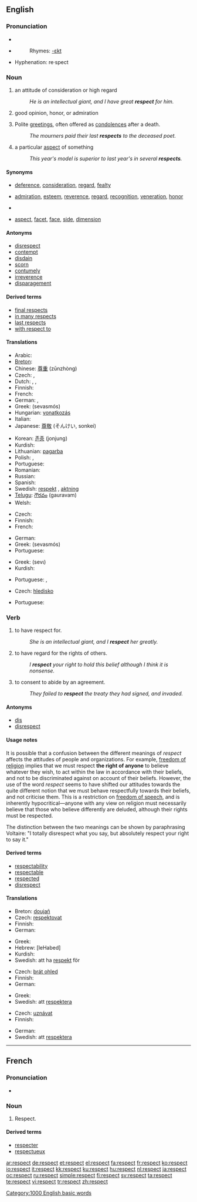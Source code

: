 {{wikipedia|Respect (disambiguation)}}
==English==

{{rank|greatest|property|started|742|respect|that's|Christian|food}}

===Pronunciation===
* {{IPA|/ɹɪˈspɛkt/}}
* {{audio|en-us-respects.ogg|Audio (US)}}
*: Rhymes: [[Rhymes:English:-ɛkt|-ɛkt]]
* Hyphenation: re·spect

===Noun===
{{en-noun|s|-}}

# {{uncountable}} an attitude of consideration or high regard
#: ''He is an intellectual giant, and I have great '''respect''' for him.''
# {{uncountable}} good opinion, honor, or admiration
# {{uncountable|always plural}} Polite [[greetings]], often offered as [[condolences]] after a death.
#: ''The mourners paid their last '''respects''' to the deceased poet.''
# {{countable}} a particular [[aspect]] of something
#: ''This year's model is superior to last year's in several '''respects'''.''

====Synonyms====
* {{sense|attitude of consideration}} [[deference]], [[consideration]], [[regard]], [[fealty]]
* {{sense|good opinion}} [[admiration]], [[esteem]], [[reverence]], [[regard]], [[recognition]], [[veneration]], [[honor]]
* {{sense|polite greetings, condolences}}
* {{sense|aspect}} [[aspect]], [[facet]], [[face]], [[side]], [[dimension]]

====Antonyms====
* [[disrespect]]
* [[contempt]]
* [[disdain]]
* [[scorn]]
* [[contumely]]
* [[irreverence]]
* [[disparagement]]

====Derived terms====
* [[final respects]]
* [[in many respects]]
* [[last respects]]
* [[with respect to]]

====Translations====
{{trans-top|admiration for a person or entity because of perceived merit}}
* Arabic: {{Arab|[[احترم]]}} {{IPAchar|(eħtirám)}}
* [[Breton]]: {{t-|br|doujañs|f}}
* Chinese: [[尊重]] (zūnzhòng)
* Czech: {{t-|cs|respekt|m}}, {{t-|cs|úcta|f}}
* Dutch: {{t+|nl|respect|m}}, {{t+|nl|achting|f}}, {{t+|nl|eerbied|f}}
* Finnish: {{t-|fi|kunnioitus}}
* French: {{t+|fr|respect|m}}
* German: {{t+|de|Achtung|f}}, {{t+|de|Respekt|m}}
* Greek: {{t+|el|σεβασμός|m|sc=Grek}} (sevasmós)
* Hungarian: [[vonatkozás]]
* Italian: {{t+|it|rispetto|m}}
* Japanese: [[尊敬]] (そんけい, sonkei)
{{trans-mid}}
* Korean: [[존중]] (jonjung)
* Kurdish: {{KUchar|[[ڕێز]]}}
* Lithuanian: [[pagarba]] {{f}}
* Polish: {{t+|pl|respekt|m}}, {{t+|pl|szacunek|m}}
* Portuguese: {{t+|pt|respeito|m}}
* Romanian: {{t-|ro|respect}}
* Russian: {{t+|ru|уважение|n|tr=uvažénije|sc=Cyrl}}
* Spanish: {{t-|es|respecto|m}}
* Swedish: [[respekt]] {{c}}, [[aktning]] {{c}}
* [[Telugu]]: [[గౌరవం]] (gauravam)
* Welsh: {{t-|cy|parch|m|xs=Welsh}}
{{trans-bottom}}

{{trans-top|tolerance}}
* Czech: {{t-|cs|ohled|m}}
* Finnish: {{t-|fi|kunnioitus}}
* French: {{t+|fr|tolérance|f}}
{{trans-mid}}
* German: {{t+|de|Respekt|m}}
* Greek: {{t+|el|σεβασμός|m|sc=Grek}} (sevasmós)
* Portuguese: {{t+|pt|tolerância|f}}
{{trans-bottom}}

{{trans-top|Polite greetings}}
* Greek: {{t-|el|σέβη|m|sc=Grek}} (sevι)
* Kurdish: {{KUchar|[[ڕێزوسڵاو]]}}
{{trans-mid}}
* Portuguese: {{t+|pt|respeito|m}}, {{t+|pt|reverência|f}}
{{trans-bottom}}

{{trans-top|a particular aspect of something}}
* Czech: [[hledisko]] {{n}}
{{trans-mid}}
* Portuguese: {{t+|pt|respeito|m}}
{{trans-bottom}}

===Verb===
{{en-verb}}

# to have respect for.
#: ''She is an intellectual giant, and I '''respect''' her greatly.''
# to have regard for the rights of others.
#: ''I '''respect''' your right to hold this belief although I think it is nonsense.''
# to consent to abide by an agreement.
#: ''They failed to '''respect''' the treaty they had signed, and invaded.''

====Antonyms====
* [[dis]]<!-- or can it also be spelled "diss"? -->
* [[disrespect]]

====Usage notes====
It is possible that a confusion between the different meanings of ''respect'' affects the attitudes of people and organizations. For example, [[freedom of religion]] implies that we must respect '''the right of anyone''' to believe whatever they wish, to act within the law in accordance with their beliefs, and not to be discriminated against on account of their beliefs. However, the use of the word ''respect'' seems to have shifted our attitudes towards the quite different notion that we must behave respectfully towards their beliefs, and not criticise them. This is a restriction on [[freedom of speech]], and is inherently hypocritical&mdash;anyone with any view on religion must necessarily believe that those who believe differently are deluded, although their rights must be respected.

The distinction between the two meanings can be shown by paraphrasing Voltaire: "I totally disrespect what you say, but absolutely respect your right to say it."

====Derived terms====
* [[respectability]]
* [[respectable]]
* [[respected]]
* [[disrespect]]

====Translations====
{{trans-top|to have respect for}}
* Breton: [[doujañ]]
* Czech: [[respektovat]]
* Finnish: {{t-|fi|kunnioittaa}}
* German: {{t+|de|respektieren}}
{{trans-mid}}
* Greek: {{t+|el|σέβομαι|sc=Grek}}
* Hebrew: {{t+|he|לכבד|sc=Hebr}} [leHabed]
* Kurdish: {{KUchar|[[ڕێز گرتن]]}}
* Swedish: att ha [[respekt]] för
{{trans-bottom}}

{{trans-top|to have regard for the rights of others}}
* Czech: [[brát ohled]]
* Finnish: {{t-|fi|kunnioittaa}}
* German: {{t+|de|respektieren}}
{{trans-mid}}
* Greek: {{t+|el|σέβομαι|sc=Grek}}
* Swedish: att [[respektera]]
{{trans-bottom}}

{{trans-top|to consent to abide by an agreement}}
* Czech: [[uznávat]]
* Finnish: {{t-|fi|kunnioittaa}}
{{trans-mid}}
* German: {{t+|de|respektieren}}
* Swedish: att [[respektera]]
{{trans-bottom}}

[[Category:1000 English basic words]]

----

==French==

===Pronunciation===
* {{audio|Fr-Respect-fr-Paris.ogg|Audio (FR)}}

===Noun===
{{fr-noun|m}}

# Respect.

====Derived terms====
* [[respecter]]
* [[respectueux]]

[[ar:respect]]
[[de:respect]]
[[et:respect]]
[[el:respect]]
[[fa:respect]]
[[fr:respect]]
[[ko:respect]]
[[io:respect]]
[[it:respect]]
[[kk:respect]]
[[ku:respect]]
[[hu:respect]]
[[nl:respect]]
[[ja:respect]]
[[oc:respect]]
[[ru:respect]]
[[simple:respect]]
[[fi:respect]]
[[sv:respect]]
[[ta:respect]]
[[te:respect]]
[[vi:respect]]
[[tr:respect]]
[[zh:respect]]